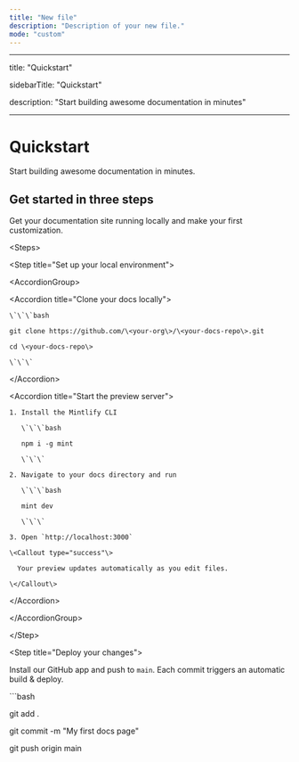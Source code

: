 ```yaml
---
title: "New file"
description: "Description of your new file."
mode: "custom"
---
```


---

title: "Quickstart"

sidebarTitle: "Quickstart"

description: "Start building awesome documentation in minutes"

---

# Quickstart

Start building awesome documentation in minutes.

## Get started in three steps

Get your documentation site running locally and make your first customization.

\<Steps\>

\<Step title="Set up your local environment"\>

\<AccordionGroup\>

  \<Accordion title="Clone your docs locally"\>

    \`\`\`bash

    git clone https://github.com/\<your-org\>/\<your-docs-repo\>.git

    cd \<your-docs-repo\>

    \`\`\`

  \</Accordion\>

  \<Accordion title="Start the preview server"\>

    1. Install the Mintlify CLI  

       \`\`\`bash

       npm i -g mint

       \`\`\`

    2. Navigate to your docs directory and run  

       \`\`\`bash

       mint dev

       \`\`\`

    3. Open `http://localhost:3000`

    \<Callout type="success"\>

      Your preview updates automatically as you edit files.

    \</Callout\>

  \</Accordion\>

\</AccordionGroup\>

\</Step\>

\<Step title="Deploy your changes"\>

Install our GitHub app and push to `main`. Each commit triggers an automatic build & deploy.

\`\`\`bash

git add .

git commit -m "My first docs page"

git push origin main